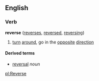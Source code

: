 ==English==
===Verb===
'''reverse''' ([[reverses]], [[reversed]], [[reversing]])

# [[turn]] [[around]], go in the [[opposite]] [[direction]]

====Derived terms====
*[[reversal]] ''noun''

[[pl:Reverse]]